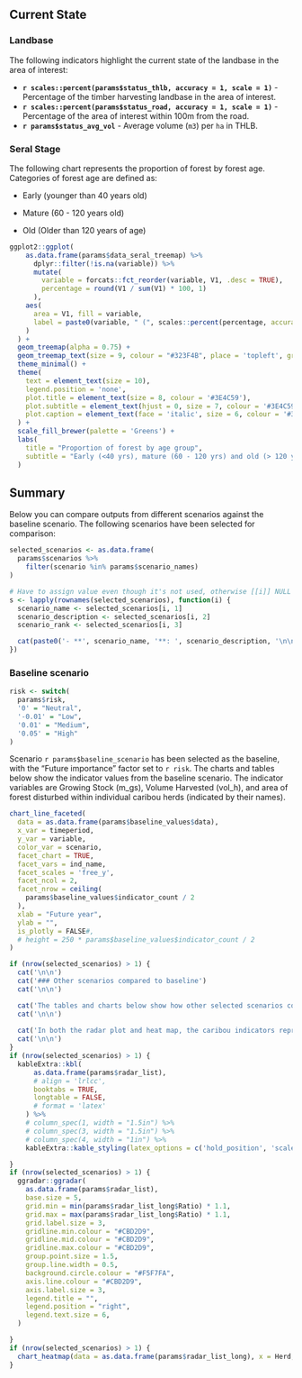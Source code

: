 
## Current State

### Landbase

The following indicators highlight the current state of the landbase in the area of interest:

-   **`r scales::percent(params$status_thlb, accuracy = 1, scale = 1)`** - Percentage of the timber harvesting landbase in the area of interest.
-   **`r scales::percent(params$status_road, accuracy = 1, scale = 1)`** - Percentage of the area of interest within 100m from the road.
-   **`r params$status_avg_vol`** - Average volume (`m3`) per `ha` in THLB.

### Seral Stage

The following chart represents the proportion of forest by forest age. Categories of forest age are defined as:

-   Early (younger than 40 years old)

-   Mature (60 - 120 years old)

-   Old (Older than 120 years of age)

```r
ggplot2::ggplot(
    as.data.frame(params$data_seral_treemap) %>% 
      dplyr::filter(!is.na(variable)) %>% 
      mutate(
        variable = forcats::fct_reorder(variable, V1, .desc = TRUE),
        percentage = round(V1 / sum(V1) * 100, 1)
      ),
    aes(
      area = V1, fill = variable, 
      label = paste0(variable, " (", scales::percent(percentage, accuracy = 1, scale = 1), ")")
    )
  ) +
  geom_treemap(alpha = 0.75) +
  geom_treemap_text(size = 9, colour = "#323F4B", place = 'topleft', grow = FALSE, reflow = TRUE)+
  theme_minimal() +
  theme(
    text = element_text(size = 10),
    legend.position = 'none',
    plot.title = element_text(size = 8, colour = '#3E4C59'),
    plot.subtitle = element_text(hjust = 0, size = 7, colour = '#3E4C59', margin = margin(b = 0.25, t = 0, unit = "cm")),
    plot.caption = element_text(face = 'italic', size = 6, colour = '#3E4C59', hjust = 1, margin = margin(t = 0.5, unit = "cm"))
  ) +
  scale_fill_brewer(palette = 'Greens') +
  labs(
    title = "Proportion of forest by age group",
    subtitle = "Early (<40 yrs), mature (60 - 120 yrs) and old (> 120 yrs)"
  )
```

## Summary

Below you can compare outputs from different scenarios against the baseline scenario. The following scenarios have been selected for comparison:

```r

selected_scenarios <- as.data.frame(
  params$scenarios %>%
    filter(scenario %in% params$scenario_names)
)

# Have to assign value even though it's not used, otherwise [[i]] NULL is printed
s <- lapply(rownames(selected_scenarios), function(i) {
  scenario_name <- selected_scenarios[i, 1]
  scenario_description <- selected_scenarios[i, 2]
  scenario_rank <- selected_scenarios[i, 3]

  cat(paste0('- **', scenario_name, '**: ', scenario_description, '\n\n'))
})
```

### Baseline scenario

```r
risk <- switch(
  params$risk,
  '0' = "Neutral",
  '-0.01' = "Low",
  '0.01' = "Medium",
  '0.05' = "High"
)
```
Scenario `r params$baseline_scenario` has been selected as the baseline, with the "Future importance" factor set to `r risk`. The charts and tables below show the indicator values from the baseline scenario. The indicator variables are Growing Stock (m_gs), Volume Harvested (vol_h), and area of forest disturbed within individual caribou herds (indicated by their names).

```r
chart_line_faceted(
  data = as.data.frame(params$baseline_values$data),
  x_var = timeperiod,
  y_var = variable,
  color_var = scenario,
  facet_chart = TRUE,
  facet_vars = ind_name,
  facet_scales = 'free_y',
  facet_ncol = 2,
  facet_nrow = ceiling(
    params$baseline_values$indicator_count / 2
  ),
  xlab = "Future year",
  ylab = "",
  is_plotly = FALSE#,
  # height = 250 * params$baseline_values$indicator_count / 2
)
```

```r

if (nrow(selected_scenarios) > 1) {
  cat('\n\n')
  cat('### Other scenarios compared to baseline')
  cat('\n\n')

  cat('The tables and charts below show how other selected scenarios compare to the baseline scenario. Dimensions in the multi-dimensional plots are Growing Stock (m_gs), Volume Harvested (vol_h), and area of forest disturbed within individual caribou herds (indicated by their names).')
  cat('\n\n')
  
  cat('In both the radar plot and heat map, the caribou indicators represent the relative proportion disturbed (i.e., cutblocks less than 40 years old and roads buffered by 50m) of a caribou subpopulation range (as named on the plot) in the area of interest. The forestry indicators are relative merchantable growing stock (m_gs) and relative volume of timber harvested (vol_h).')
  cat('\n\n')
}
if (nrow(selected_scenarios) > 1) {
  kableExtra::kbl(
      as.data.frame(params$radar_list),
      # align = 'lrlcc',
      booktabs = TRUE,
      longtable = FALSE,
      # format = 'latex'
    ) %>%
    # column_spec(1, width = "1.5in") %>%
    # column_spec(3, width = "1.5in") %>%
    # column_spec(4, width = "1in") %>%
    kableExtra::kable_styling(latex_options = c('hold_position', 'scale_down', 'striped'), font_size = 7)

}
if (nrow(selected_scenarios) > 1) {
  ggradar::ggradar(
    as.data.frame(params$radar_list),
    base.size = 5,
    grid.min = min(params$radar_list_long$Ratio) * 1.1,
    grid.max = max(params$radar_list_long$Ratio) * 1.1,
    grid.label.size = 3,
    gridline.min.colour = "#CBD2D9",
    gridline.mid.colour = "#CBD2D9",
    gridline.max.colour = "#CBD2D9",
    group.point.size = 1.5,
    group.line.width = 0.5,
    background.circle.colour = "#F5F7FA",
    axis.line.colour = "#CBD2D9",
    axis.label.size = 3,
    legend.title = "",
    legend.position = "right",
    legend.text.size = 6,
  )

}
if (nrow(selected_scenarios) > 1) {
  chart_heatmap(data = as.data.frame(params$radar_list_long), x = Herd, y = scenario.x, z = Ratio)
}

```
